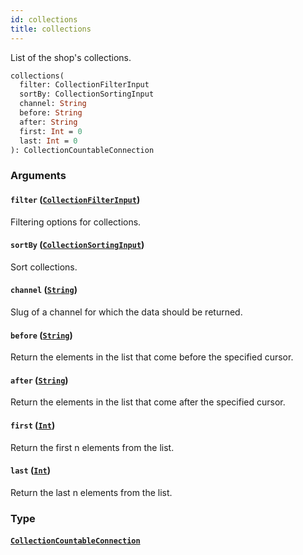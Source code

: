 ```yaml
---
id: collections
title: collections
---
```


List of the shop's collections.

```graphql
collections(
  filter: CollectionFilterInput
  sortBy: CollectionSortingInput
  channel: String
  before: String
  after: String
  first: Int = 0
  last: Int = 0
): CollectionCountableConnection

```

### Arguments

#### `filter` ([`CollectionFilterInput`](/api-reference/inputs/collection-filter-input.mdx))

Filtering options for collections.

#### `sortBy` ([`CollectionSortingInput`](/api-reference/inputs/collection-sorting-input.mdx))

Sort collections.

#### `channel` ([`String`](/api-reference/scalars/string.mdx))

Slug of a channel for which the data should be returned.

#### `before` ([`String`](/api-reference/scalars/string.mdx))

Return the elements in the list that come before the specified cursor.

#### `after` ([`String`](/api-reference/scalars/string.mdx))

Return the elements in the list that come after the specified cursor.

#### `first` ([`Int`](/api-reference/scalars/int.mdx))

Return the first n elements from the list.

#### `last` ([`Int`](/api-reference/scalars/int.mdx))

Return the last n elements from the list.

### Type

#### [`CollectionCountableConnection`](/api-reference/objects/collection-countable-connection.mdx)
